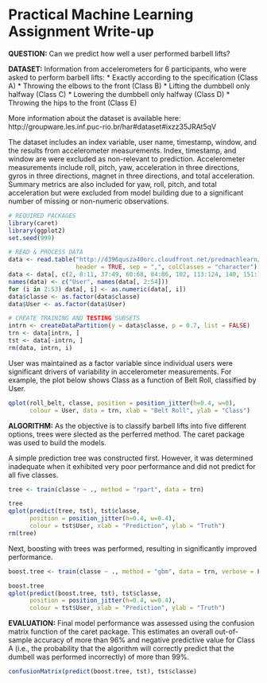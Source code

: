 Practical Machine Learning Assignment Write-up
========================================================

**QUESTION:** Can we predict how well a user performed barbell lifts?

**DATASET:** Information from accelerometers for 6 participants, who were asked to perform barbell lifts:
* Exactly according to the specification (Class A)
* Throwing the elbows to the front (Class B)
* Lifting the dumbbell only halfway (Class C)
* Lowering the dumbbell only halfway (Class D) 
* Throwing the hips to the front (Class E)

More information about the dataset is available here:
http://groupware.les.inf.puc-rio.br/har#dataset#ixzz35JRAt5qV

The dataset includes an index variable, user name, timestamp, window, and the results from accelerometer measurements. Index, timestamp, and window are were excluded as non-relevant to prediction. Accelerometer measurements include roll, pitch, yaw, acceleration in three directions, gyros in three directions, magnet in three directions, and total acceleration. Summary metrics are also included for yaw, roll, pitch, and total acceleration but were excluded from model building due to a significant number of missing or non-numeric observations.

```r
# REQUIRED PACKAGES
library(caret)
library(ggplot2)
set.seed(999)

# READ & PROCESS DATA
data <- read.table("http://d396qusza40orc.cloudfront.net/predmachlearn/pml-training.csv",
                   header = TRUE, sep = ",", colClasses = "character")
data <- data[, c(2, 8:11, 37:49, 60:68, 84:86, 102, 113:124, 140, 151:160)]
names(data) <- c("User", names(data[, 2:54]))
for (i in 2:53) data[, i] <- as.numeric(data[, i])
data$classe <- as.factor(data$classe)
data$User <- as.factor(data$User)

# CREATE TRAINING AND TESTING SUBSETS
intrn <- createDataPartition(y = data$classe, p = 0.7, list = FALSE)
trn <- data[intrn, ]
tst <- data[-intrn, ]
rm(data, intrn, i)
```

User was maintained as a factor variable since individual users were significant drivers of variability in accelerometer measurements. For example, the plot below shows Class as a function of Belt Roll, classified by User.

```r
qplot(roll_belt, classe, position = position_jitter(h=0.4, w=0), 
      colour = User, data = trn, xlab = "Belt Roll", ylab = "Class")
```

**ALGORITHM:** As the objective is to classify barbell lifts into five different options, trees were slected as the perferred method. The caret package was used to build the models.

A simple prediction tree was constructed first. However, it was determined inadequate when it exhibited very poor performance and did not predict for all five classes.

```r
tree <- train(classe ~ ., method = "rpart", data = trn)
```

```r
tree
qplot(predict(tree, tst), tst$classe, 
      position = position_jitter(h=0.4, w=0.4),
      colour = tst$User, xlab = "Prediction", ylab = "Truth")
rm(tree)
```

Next, boosting with trees was performed, resulting in significantly improved performance.

```r
boost.tree <- train(classe ~ ., method = "gbm", data = trn, verbose = FALSE)
```

```r
boost.tree
qplot(predict(boost.tree, tst), tst$classe, 
      position = position_jitter(h=0.4, w=0.4),
      colour = tst$User, xlab = "Prediction", ylab = "Truth")
```

**EVALUATION:** Final model performance was assessed using the confusion matrix function of the caret package. This estimates an overall out-of-sample accuracy of more than 96% and negative predictive value for Class A (i.e., the probability that the algorithm will correctly predict that the dumbell was performed incorrectly) of more than 99%.

```r
confusionMatrix(predict(boost.tree, tst), tst$classe)
```